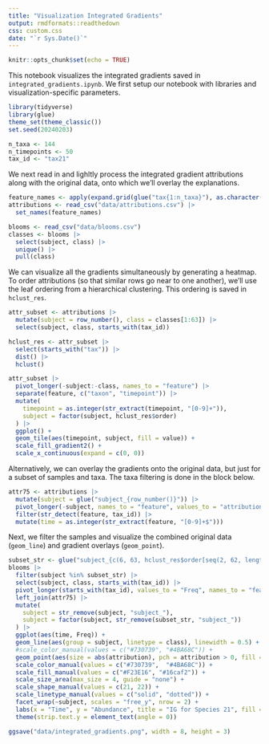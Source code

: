 ```yaml
---
title: "Visualization Integrated Gradients"
output: rmdformats::readthedown
css: custom.css
date: "`r Sys.Date()`"
---
```


```r
knitr::opts_chunk$set(echo = TRUE)
```

This notebook visualizes the integrated gradients saved in
`integrated_gradients.ipynb`. We first setup our notebook with libraries and
visualization-specific parameters.

```r
library(tidyverse)
library(glue)
theme_set(theme_classic())
set.seed(20240203)

n_taxa <- 144
n_timepoints <- 50
tax_id <- "tax21"
```

We next read in and lighltly process the integrated gradient attributions along
with the original data, onto which we'll overlay the explanations.

```r
feature_names <- apply(expand.grid(glue("tax{1:n_taxa}"), as.character(1:n_timepoints)), 1, paste, collapse = "_")
attributions <- read_csv("data/attributions.csv") |>
  set_names(feature_names)

blooms <- read_csv("data/blooms.csv")
classes <- blooms |>
  select(subject, class) |>
  unique() |>
  pull(class)
```

We can visualize all the gradients simultaneously by generating a heatmap. To
order attributions (so that similar rows go near to one another), we'll use the
leaf ordering from a hierarchical clustering. This ordering is saved in
`hclust_res`.

```r
attr_subset <- attributions |>
  mutate(subject = row_number(), class = classes[1:63]) |>
  select(subject, class, starts_with(tax_id))

hclust_res <- attr_subset |>
  select(starts_with("tax")) |>
  dist() |>
  hclust()

attr_subset |>
  pivot_longer(-subject:-class, names_to = "feature") |>
  separate(feature, c("taxon", "timepoint")) |>
  mutate(
    timepoint = as.integer(str_extract(timepoint, "[0-9]+")),
    subject = factor(subject, hclust_res$order)
  ) |>
  ggplot() +
  geom_tile(aes(timepoint, subject, fill = value)) +
  scale_fill_gradient2() +
  scale_x_continuous(expand = c(0, 0))
```

Alternatively, we can overlay the gradients onto the original data, but just for
a subset of samples and taxa. The taxa filtering is done in the block below.

```r
attr75 <- attributions |>
  mutate(subject = glue("subject_{row_number()}")) |>
  pivot_longer(-subject, names_to = "feature", values_to = "attribution") |>
  filter(str_detect(feature, tax_id)) |>
  mutate(time = as.integer(str_extract(feature, "[0-9]+$")))
```

Next, we filter the samples and visualize the combined original data
(`geom_line`) and gradient overlays (`geom_point`).

```r
subset_str <- glue("subject_{c(6, 63, hclust_res$order[seq(2, 62, length.out = 6)])}")
blooms |>
  filter(subject %in% subset_str) |>
  select(subject, class, starts_with(tax_id)) |>
  pivot_longer(starts_with(tax_id), values_to = "Freq", names_to = "feature") |>
  left_join(attr75) |>
  mutate(
    subject = str_remove(subject, "subject_"),
    subject = factor(subject, str_remove(subset_str, "subject_"))
  ) |>
  ggplot(aes(time, Freq)) +
  geom_line(aes(group = subject, linetype = class), linewidth = 0.5) +
  #scale_color_manual(values = c("#730739", "#4BA68C")) +
  geom_point(aes(size = abs(attribution), pch = attribution > 0, fill = attribution > 0)) +
  scale_color_manual(values = c("#730739",  "#4BA68C")) +
  scale_fill_manual(values = c("#F23E16", "#16caf2")) +
  scale_size_area(max_size = 4, guide = "none") +
  scale_shape_manual(values = c(21, 22)) +
  scale_linetype_manual(values = c("solid", "dotted")) +
  facet_wrap(~subject, scales = "free_y", nrow = 2) +
  labs(x = "Time", y = "Abundance", title = "IG for Species 21", fill = "IG > 0?", shape = "IG > 0?", col = "IG > 0?") +
  theme(strip.text.y = element_text(angle = 0))

ggsave("data/integrated_gradients.png", width = 8, height = 3)
```
